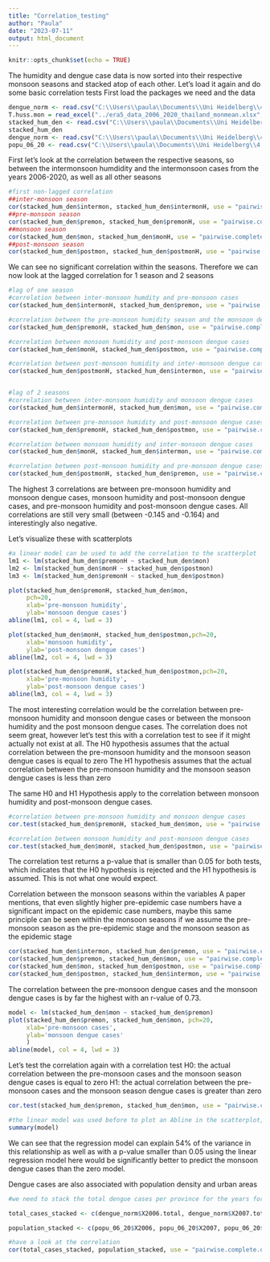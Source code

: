 ```yaml
---
title: "Correlation_testing"
author: "Paula"
date: "2023-07-11"
output: html_document
---
```


```r
knitr::opts_chunk$set(echo = TRUE)
```

The humidity and dengue case data is now sorted into their respective monsoon seasons and stacked atop of each other. Let's load it again and do some basic correlation tests 
First load the packages we need and the data 
```r
dengue_norm <- read.csv("C:\\Users\\paula\\Documents\\Uni Heidelberg\\4. Semester\\Bioinformatik\\github\\topic04_team01\\dengue_data\\dengue_norm.csv")
T.huss.mon = read_excel("../era5_data_2006_2020_thailand_monmean.xlsx", sheet="era5_huss_2006_2020_thailand_mo")
stacked_hum_den <- read.csv("C:\\Users\\paula\\Documents\\Uni Heidelberg\\4. Semester\\Bioinformatik\\github\\topic04_team01\\Correlation_hypothesis\\mon_dengue_hum.csv")
stacked_hum_den
dengue_norm <- read.csv("C:\\Users\\paula\\Documents\\Uni Heidelberg\\4. Semester\\Bioinformatik\\github\\topic04_team01\\dengue_data\\dengue_norm.csv")
popu_06_20 <- read.csv("C:\\Users\\paula\\Documents\\Uni Heidelberg\\4. Semester\\Bioinformatik\\github\\topic04_team01\\population_data\\population_06_20.csv")
```
First let's look at the correlation between the respective seasons, so between the intermonsoon humdidity and the intermonsoon cases from the years 2006-2020, as well as all other seasons 
```r
#first non-lagged correlation 
##inter-monsoon season
cor(stacked_hum_den$intermon, stacked_hum_den$intermonH, use = "pairwise.complete.obs")
##pre-monsoon season
cor(stacked_hum_den$premon, stacked_hum_den$premonH, use = "pairwise.complete.obs")
##monsoon season 
cor(stacked_hum_den$mon, stacked_hum_den$monH, use = "pairwise.complete.obs")
##post-monsoon season
cor(stacked_hum_den$postmon, stacked_hum_den$postmonH, use = "pairwise.complete.obs")
```
We can see no significant correlation within the seasons.
Therefore we can now look at the lagged correlation for 1 season and 2 seasons 

```r
#lag of one season
#correlation between inter-monsoon humdity and pre-monsoon cases 
cor(stacked_hum_den$intermonH, stacked_hum_den$premon, use = "pairwise.complete.obs" )

#correlation between the pre-monsoon humidity season and the monsoon dengue cases 
cor(stacked_hum_den$premonH, stacked_hum_den$mon, use = "pairwise.complete.obs")

#correlation between monsoon humidity and post-monsoon dengue cases
cor(stacked_hum_den$monH, stacked_hum_den$postmon, use = "pairwise.complete.obs")

#correlation between post-monsoon humidity and inter-monsoon dengue cases 
cor(stacked_hum_den$postmonH, stacked_hum_den$intermon, use = "pairwise.complete.obs")


#lag of 2 seasons 
#correlation between inter-monsoon humidity and monsoon dengue cases 
cor(stacked_hum_den$intermonH, stacked_hum_den$mon, use = "pairwise.complete.obs")

#correlation between pre-monsoon humidity and post-monsoon dengue cases 
cor(stacked_hum_den$premonH, stacked_hum_den$postmon, use = "pairwise.complete.obs")

#correlation between monsoon humidity and inter-monsoon dengue cases 
cor(stacked_hum_den$monH, stacked_hum_den$intermon, use = "pairwise.complete.obs")

#correlation between post-monsoon humidity and pre-monsoon dengue cases 
cor(stacked_hum_den$postmonH, stacked_hum_den$premon, use = "pairwise.complete.obs")
```

The highest 3 correlations are between pre-monsoon humidity and monsoon dengue cases, monsoon humidity and post-monsoon dengue cases, and pre-monsoon humidity and post-monsoon dengue cases. 
All correlations are still very small (between -0.145 and -0.164) and interestingly also negative. 

Let's visualize these with scatterplots 
```r
#a linear model can be used to add the correlation to the scatterplot 
lm1 <- lm(stacked_hum_den$premonH ~ stacked_hum_den$mon)
lm2 <- lm(stacked_hum_den$monH ~ stacked_hum_den$postmon)
lm3 <- lm(stacked_hum_den$premonH ~ stacked_hum_den$postmon)

plot(stacked_hum_den$premonH, stacked_hum_den$mon,
     pch=20,
     xlab='pre-monsoon humidity',
     ylab='monsoon dengue cases')
abline(lm1, col = 4, lwd = 3)

plot(stacked_hum_den$monH, stacked_hum_den$postmon,pch=20,
     xlab='monsoon humidity',
     ylab='post-monsoon dengue cases')
abline(lm2, col = 4, lwd = 3)

plot(stacked_hum_den$premonH, stacked_hum_den$postmon,pch=20,
     xlab='pre-monsoon humidity',
     ylab='post-monsoon dengue cases')
abline(lm3, col = 4, lwd = 3)
```

The most interesting correlation would be the correlation between pre-monsoon humidity and monsoon dengue cases or between the monsoon humidity and the post monsoon dengue cases.
The correlation does not seem great, however let's test this with a correlation test to see if it might actually not exist at all.
The H0 hypothesis assumes that the actual correlation between the pre-monsoon humidity and the monsoon season dengue cases is equal to zero 
The H1 hypothesis assumes that the actual correlation between the pre-monsoon humidity and the monsoon season dengue cases is less than zero

The same H0 and H1 Hypothesis apply to the correlation between monsoon humidity and post-monsoon dengue cases.
```r
#correlation between pre-monsoon humidity and monsoon dengue cases 
cor.test(stacked_hum_den$premonH, stacked_hum_den$mon, use = "pairwise.complete.obs", method = "pearson", alternative = "less")

#correlation between monsoon humidity and post-monsoon dengue cases
cor.test(stacked_hum_den$monH, stacked_hum_den$postmon, use = "pairwise.complete.obs", method = "pearson", alternative = "less")
```

The correlation test returns a p-value that is smaller than 0.05 for both tests, which indicates that the H0 hypothesis is rejected and the H1 hypothesis is assumed. This is not what one would expect.

Correlation between the monsoon seasons within the variables 
A paper mentions, that even slightly higher pre-epidemic case numbers have a significant impact on the epidemic case numbers, maybe this same principle can be seen within the monsoon seasons if we assume the pre-monsoon season as the pre-epidemic stage and the monsoon season as the epidemic stage 
```r
cor(stacked_hum_den$intermon, stacked_hum_den$premon, use = "pairwise.complete.obs")
cor(stacked_hum_den$premon, stacked_hum_den$mon, use = "pairwise.complete.obs" )
cor(stacked_hum_den$mon, stacked_hum_den$postmon, use = "pairwise.complete.obs")
cor(stacked_hum_den$postmon, stacked_hum_den$intermon, use = "pairwise.complete.obs")
```
The correlation between the pre-monsoon dengue cases and the monsoon dengue cases is by far the highest with an r-value of 0.73. 
```r
model <- lm(stacked_hum_den$mon ~ stacked_hum_den$premon)
plot(stacked_hum_den$premon, stacked_hum_den$mon, pch=20,
     xlab='pre-monsoon cases',
     ylab='monsoon dengue cases'
     )
abline(model, col = 4, lwd = 3)
```

Let's test the correlation again with a correlation test 
H0: the actual correlation between the pre-monsoon cases and the monsoon season dengue cases is equal to zero 
H1: the actual correlation between the pre-monsoon cases and the monsoon season dengue cases is greater than zero 
```r
cor.test(stacked_hum_den$premon, stacked_hum_den$mon, use = "pairwise.complete.obs", method = "pearson", alternative = "greater")
```

```r
#the linear model was used before to plot an Abline in the scatterplot, we just need to summerize it
summary(model)
```
We can see that the regression model can explain 54% of the variance in this relationship as well as with a p-value smaller than 0.05 using the linear regression model here would be significantly better to predict the monsoon dengue cases than the zero model. 

Dengue cases are also associated with population density and urban areas

```r
#we need to stack the total dengue cases per province for the years form 2006 to 2020 and compare the normalized dengue cases to the total population

total_cases_stacked <- c(dengue_norm$X2006.total, dengue_norm$X2007.total,dengue_norm$X2008.total, dengue_norm$X2009.total, dengue_norm$X2010.total,dengue_norm$X2011.total,dengue_norm$X2012.total,dengue_norm$X2013.total,dengue_norm$X2014.total,dengue_norm$X2015.total,dengue_norm$X2016.total,dengue_norm$X2017.total,dengue_norm$X2018.total, dengue_norm$X2019.total,dengue_norm$X2020.total)

population_stacked <- c(popu_06_20$X2006, popu_06_20$X2007, popu_06_20$X2008, popu_06_20$X2009, popu_06_20$X2010, popu_06_20$X2011, popu_06_20$X2012, popu_06_20$X2013, popu_06_20$X2014, popu_06_20$X2015, popu_06_20$X2016, popu_06_20$X2017, popu_06_20$X2018, popu_06_20$X2019, popu_06_20$X2020)

#have a look at the correlation 
cor(total_cases_stacked, population_stacked, use = "pairwise.complete.obs")
```

